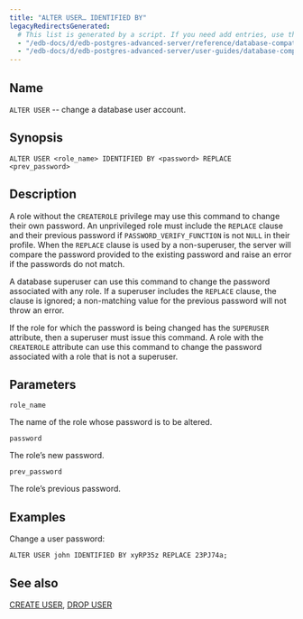 ```yaml
---
title: "ALTER USER… IDENTIFIED BY"
legacyRedirectsGenerated:
  # This list is generated by a script. If you need add entries, use the `legacyRedirects` key.
  - "/edb-docs/d/edb-postgres-advanced-server/reference/database-compatibility-for-oracle-developers-reference-guide/9.6/Database_Compatibility_for_Oracle_Developers_Reference_Guide.1.029.html"
  - "/edb-docs/d/edb-postgres-advanced-server/user-guides/database-compatibility-for-oracle-developers-guide/9.5/Database_Compatibility_for_Oracle_Developers_Guide.1.059.html"
---
```


<div id="alter_user_identified_by" class="registered_link"></div>

## Name

`ALTER USER` -- change a database user account.

## Synopsis

```text
ALTER USER <role_name> IDENTIFIED BY <password> REPLACE <prev_password>
```

## Description

A role without the `CREATEROLE` privilege may use this command to change their own password. An unprivileged role must include the `REPLACE` clause and their previous password if `PASSWORD_VERIFY_FUNCTION` is not `NULL` in their profile. When the `REPLACE` clause is used by a non-superuser, the server will compare the password provided to the existing password and raise an error if the passwords do not match.

A database superuser can use this command to change the password associated with any role. If a superuser includes the `REPLACE` clause, the clause is ignored; a non-matching value for the previous password will not throw an error.

If the role for which the password is being changed has the `SUPERUSER` attribute, then a superuser must issue this command. A role with the `CREATEROLE` attribute can use this command to change the password associated with a role that is not a superuser.

## Parameters

`role_name`

 The name of the role whose password is to be altered.

`password`

 The role’s new password.

`prev_password`

 The role’s previous password.

## Examples

Change a user password:

```text
ALTER USER john IDENTIFIED BY xyRP35z REPLACE 23PJ74a;
```

## See also

[CREATE USER](41_create_user/#create_user), [DROP USER](61_drop_user/#drop_user)
